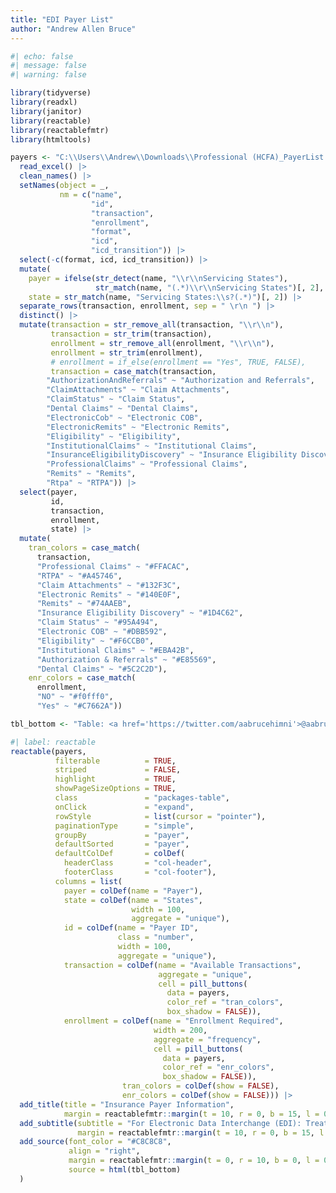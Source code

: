 ```yaml
---
title: "EDI Payer List"
author: "Andrew Allen Bruce"
---
```


```r
#| echo: false
#| message: false
#| warning: false

library(tidyverse)
library(readxl)
library(janitor)
library(reactable)
library(reactablefmtr)
library(htmltools)

payers <- "C:\\Users\\Andrew\\Downloads\\Professional (HCFA)_PayerList.xlsx" |> 
  read_excel() |> 
  clean_names() |> 
  setNames(object = _, 
           nm = c("name", 
                  "id", 
                  "transaction", 
                  "enrollment", 
                  "format", 
                  "icd", 
                  "icd_transition")) |> 
  select(-c(format, icd, icd_transition)) |> 
  mutate(
    payer = ifelse(str_detect(name, "\\r\\nServicing States"), 
                   str_match(name, "(.*)\\r\\nServicing States")[, 2], name),
    state = str_match(name, "Servicing States:\\s?(.*)")[, 2]) |> 
  separate_rows(transaction, enrollment, sep = " \r\n ") |> 
  distinct() |> 
  mutate(transaction = str_remove_all(transaction, "\\r\\n"),
         transaction = str_trim(transaction),
         enrollment = str_remove_all(enrollment, "\\r\\n"),
         enrollment = str_trim(enrollment),
         # enrollment = if_else(enrollment == "Yes", TRUE, FALSE),
         transaction = case_match(transaction,
        "AuthorizationAndReferrals" ~ "Authorization and Referrals",
        "ClaimAttachments" ~ "Claim Attachments",
        "ClaimStatus" ~ "Claim Status",
        "Dental Claims" ~ "Dental Claims",
        "ElectronicCob" ~ "Electronic COB",
        "ElectronicRemits" ~ "Electronic Remits",
        "Eligibility" ~ "Eligibility",
        "InstitutionalClaims" ~ "Institutional Claims",
        "InsuranceEligibilityDiscovery" ~ "Insurance Eligibility Discovery",
        "ProfessionalClaims" ~ "Professional Claims",
        "Remits" ~ "Remits",
        "Rtpa" ~ "RTPA")) |>
  select(payer,
         id, 
         transaction,
         enrollment,
         state) |>
  mutate(
    tran_colors = case_match(
      transaction,
      "Professional Claims" ~ "#FFACAC",
      "RTPA" ~ "#A45746",
      "Claim Attachments" ~ "#132F3C",
      "Electronic Remits" ~ "#140E0F",
      "Remits" ~ "#74AAEB",
      "Insurance Eligibility Discovery" ~ "#1D4C62",
      "Claim Status" ~ "#95A494",
      "Electronic COB" ~ "#DBB592",
      "Eligibility" ~ "#F6CCB0",
      "Institutional Claims" ~ "#EBA42B",
      "Authorization & Referrals" ~ "#E85569",
      "Dental Claims" ~ "#5C2C2D"),
    enr_colors = case_match(
      enrollment,
      "NO" ~ "#f0fff0",
      "Yes" ~ "#C7662A"))

tbl_bottom <- "Table: <a href='https://twitter.com/aabrucehimni'>@aabrucehimni</a> | Data: <a href='https://payers.gatewayedi.com/payerlist/default.aspx'>Trizetto Gateway EDI</a> & <a href='http://www.healthdataservices.com/payerid/payerlist.htm'>Health Data Services, Inc.</a>"
```


```r
#| label: reactable
reactable(payers,
          filterable          = TRUE,
          striped             = FALSE,
          highlight           = TRUE,
          showPageSizeOptions = TRUE,
          class               = "packages-table",
          onClick             = "expand",
          rowStyle            = list(cursor = "pointer"),
          paginationType      = "simple",
          groupBy             = "payer",
          defaultSorted       = "payer",
          defaultColDef       = colDef(
            headerClass       = "col-header",
            footerClass       = "col-footer"),
          columns = list(
            payer = colDef(name = "Payer"),
            state = colDef(name = "States",
                           width = 100,
                           aggregate = "unique"),
            id = colDef(name = "Payer ID",
                        class = "number",
                        width = 100,
                        aggregate = "unique"),
            transaction = colDef(name = "Available Transactions",
                                 aggregate = "unique",
                                 cell = pill_buttons(
                                   data = payers,
                                   color_ref = "tran_colors",
                                   box_shadow = FALSE)),
            enrollment = colDef(name = "Enrollment Required",
                                width = 200,
                                aggregate = "frequency",
                                cell = pill_buttons(
                                  data = payers,
                                  color_ref = "enr_colors",
                                  box_shadow = FALSE)),
                         tran_colors = colDef(show = FALSE),
                         enr_colors = colDef(show = FALSE))) |>
  add_title(title = "Insurance Payer Information",
            margin = reactablefmtr::margin(t = 10, r = 0, b = 15, l = 0)) |>
  add_subtitle(subtitle = "For Electronic Data Interchange (EDI): Treatment, Payment, Operations (TPO)",
               margin = reactablefmtr::margin(t = 10, r = 0, b = 15, l = 0)) |>
  add_source(font_color = "#C8C8C8",
             align = "right",
             margin = reactablefmtr::margin(t = 0, r = 10, b = 0, l = 0),
             source = html(tbl_bottom)
  )
```



